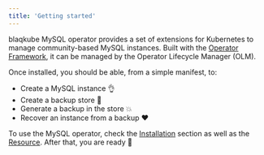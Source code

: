 ```yaml
---
title: 'Getting started'
---
```


blaqkube MySQL operator provides a set of extensions for Kubernetes to manage
community-based MySQL instances. Built with the
[Operator Framework](https://github.com/operator-framework), it can be managed
by the Operator Lifecycle Manager (OLM).

Once installed, you should be able, from a simple manifest, to:

- Create a MySQL instance 👌
- Create a backup store 💯
- Generate a backup in the store 💥
- Recover an instance from a backup ❤

To use the MySQL operator, check the [Installation](/usage/installation)
section as well as the [Resource](/usage/resources). After that, you are
ready 🚀
